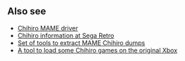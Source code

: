 == Also see ==

* [https://github.com/mamedev/mame/blob/master/src/mame/drivers/chihiro.cpp Chihiro MAME driver]
* [http://segaretro.org/Sega_Chihiro Chihiro information at Sega Retro]
* [https://github.com/JayFoxRox/Chihiro-Tools Set of tools to extract MAME Chihiro dumps]
* [https://github.com/JayFoxRox/Chihiro-Launcher A tool to load some Chihiro games on the original Xbox]